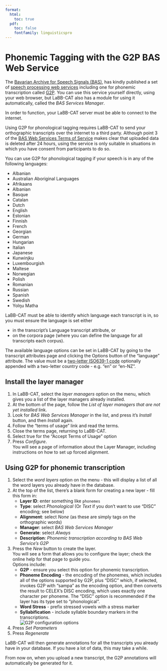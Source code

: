 ```yaml
---
format:
  html:
    toc: true
  pdf: 
    toc: false
    fontfamily: linguisticspro
---
```

# Phonemic Tagging with the G2P BAS Web Service

The 
[Bavarian Archive for Speech Signals (BAS)](https://www.bas.uni-muenchen.de/Bas/BasHomeeng.html), 
has kindly published a set of 
[speech processing web services](http://hdl.handle.net/11858/00-1779-0000-0028-421B-4)
including one for phonemic transcription called 
[G2P](https://clarin.phonetik.uni-muenchen.de/BASWebServices/interface/Grapheme2Phoneme). 
You can use this service yourself directly, using your web browser, but LaBB-CAT also has a module for using it automatically, called the *BAS Services Manager*.

::: {.callout-warning}
In order to function, your LaBB-CAT server must be able to connect to the internet.
:::

::: {.callout-caution}
Using G2P for phonological tagging requires LaBB-CAT to send your orthographic transcripts over the internet to a third party. Although point 3 of the 
[BAS Web Services Terms of Service](https://clarin.phonetik.uni-muenchen.de/BASWebServices/help#termsofusagetext)
makes clear that uploaded data is deleted after 24 hours, using the service is only suitable in situations in which you have consent from participants to do so.
:::

You can use G2P for phonological tagging if your speech is in any of the following languages:


- Albanian
- Australian Aboriginal Languages
- Afrikaans
- Albanian
- Basque
- Catalan
- Dutch
- English
- Estonian
- Finnish
- French
- Georgian
- German
- Hungarian
- Italian
- Japanese
- Kunwinjku
- Luxembourgish
- Maltese
- Norwegian
- Polish
- Romanian
- Russian
- Spanish
- Swedish
- Yolŋu Matha

LaBB-CAT must be able to identify which language each transcript is in, so you must ensure the language is set either

- in the transcript's Language transcript attribute, or
- on the corpora page (where you can define the language for all transcripts each corpus).

The available language options can be set in LaBB-CAT by going to the transcript attributes page and clicking the Options button of the "language" attribute.  The value must be a 
[two-letter ISO639-1 code](https://en.wikipedia.org/wiki/List_of_ISO_639-1_codes)
optionally appended with a two-letter country code - e.g. "en" or "en-NZ".

## Install the layer manager

1. In LaBB-CAT, select the *layer managers* option on the menu, which gives you a list of the layer managers already installed.
1. At the bottom of the page, follow the *List of layer managers that are not yet installed* link.
1. Look for *BAS Web Services Manager* in the list, and press it's *Install* button, and then *Install* again.
1. Follow the "terms of usage" link and read the terms.
1. Close the terms page, returning to LaBB-CAT.
1. Select true for the "Accept Terms of Usage" option
1. Press *Configure*.  
    You will see a page of information about the Layer Manager, including instructions on how to set up forced alignment.

## Using G2P for phonemic transcription

1. Select the *word layers* option on the menu - this will display a list of all the word layers you already have in the database.
1. At the top of the list, there's a blank form for creating a new layer - fill this form in:
    - **Layer ID**: enter something like `phonemes`
    - **Type**: select *Phonological* (Or *Text* if you don't want to use "DISC" encoding; see below)
    - **Alignment**: select *None* (as these are simply tags on the orthographic words)
    - **Manager**: select *BAS Web Services Manager*
    - **Generate**: select *Always*
    - **Description**: *Phonemic transcription according to BAS Web Service's G2P*
1. Press the *New* button to create the layer.\
   You will see a form that allows you to configure the layer; check the online help for that page to guide you.\
   Options include:
    - **G2P** - ensure you select this option for phonemic transcription.
    - **Phoneme Encoding** - the encoding of the phonemes, which includes all of the options supported by G2P, plus "DISC" which, if selected, invokes G2P with "sampa" as the encoding option, and then converts the result to CELEX's DISC encoding, which uses exactly one character per phoneme. The "DISC" option is recommended if the layer has its type set to "phonological".
    - **Word Stress** - prefix stressed vowels with a stress marker
    - **Syllabification** - include syllable boundary markers in the  transcriptions.  
    ![G2P configuration options](G2PConfiguration.png)
1. Press *Set Parameters*
1. Press *Regenerate*

LaBB-CAT will then generate annotations for all the transcripts you already have in your database.  If you have a lot of data, this may take a while.  

From now on, when you upload a new transcript, the G2P annotations will automatically be generated for it.
